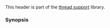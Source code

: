 {{cpp/header/title|condition_variable|notes={{mark c++11}}}}
{{cpp/header/navbar}}
This header is part of the [[cpp/thread|thread support]] library.

{{dsc begin}}
{{dsc h1|Classes}}
{{dsc inc|cpp/thread/dsc condition_variable}}
{{dsc inc|cpp/thread/dsc condition_variable_any}}
{{dsc inc|cpp/thread/dsc cv_status}}
{{dsc h1|Functions}}
{{dsc inc|cpp/thread/dsc notify_all_at_thread_exit}}
{{dsc end}}

===Synopsis===
{{cpp/synopsis/condition_variable}}

{{langlinks|es|ja|ru|zh}}